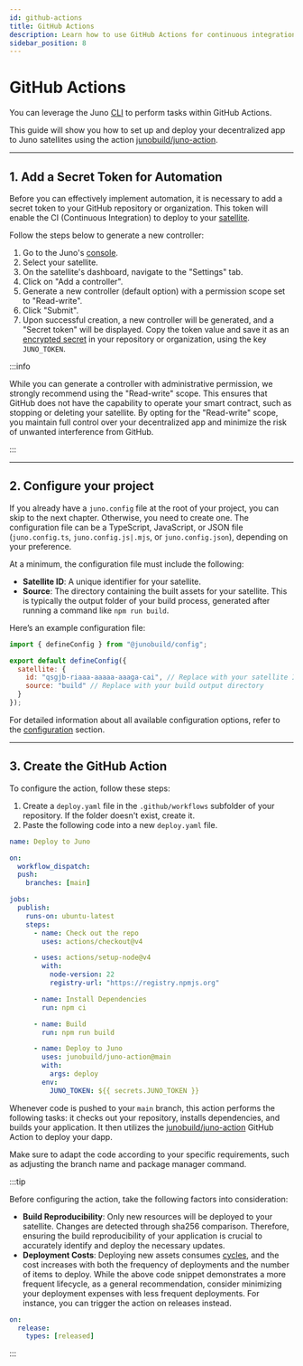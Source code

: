 ```yaml
---
id: github-actions
title: GitHub Actions
description: Learn how to use GitHub Actions for continuous integration and deployment.
sidebar_position: 8
---
```


# GitHub Actions

You can leverage the Juno [CLI] to perform tasks within GitHub Actions.

This guide will show you how to set up and deploy your decentralized app to Juno satellites using the action [junobuild/juno-action](https://github.com/junobuild/juno-action).

---

## 1. Add a Secret Token for Automation

Before you can effectively implement automation, it is necessary to add a secret token to your GitHub repository or organization. This token will enable the CI (Continuous Integration) to deploy to your [satellite].

Follow the steps below to generate a new controller:

1. Go to the Juno's [console](https://console.juno.build).
2. Select your satellite.
3. On the satellite's dashboard, navigate to the "Settings" tab.
4. Click on "Add a controller".
5. Generate a new controller (default option) with a permission scope set to "Read-write".
6. Click "Submit".
7. Upon successful creation, a new controller will be generated, and a "Secret token" will be displayed. Copy the token value and save it as an [encrypted secret](https://docs.github.com/en/actions/security-guides/encrypted-secrets) in your repository or organization, using the key `JUNO_TOKEN`.

:::info

While you can generate a controller with administrative permission, we strongly recommend using the "Read-write" scope. This ensures that GitHub does not have the capability to operate your smart contract, such as stopping or deleting your satellite. By opting for the "Read-write" scope, you maintain full control over your decentralized app and minimize the risk of unwanted interference from GitHub.

:::

---

## 2. Configure your project

If you already have a `juno.config` file at the root of your project, you can skip to the next chapter. Otherwise, you need to create one. The configuration file can be a TypeScript, JavaScript, or JSON file (`juno.config.ts`, `juno.config.js|.mjs`, or `juno.config.json`), depending on your preference.

At a minimum, the configuration file must include the following:

- **Satellite ID**: A unique identifier for your satellite.
- **Source**: The directory containing the built assets for your satellite. This is typically the output folder of your build process, generated after running a command like `npm run build`.


<Examples />

Here’s an example configuration file:

```javascript
import { defineConfig } from "@junobuild/config";

export default defineConfig({
  satellite: {
    id: "qsgjb-riaaa-aaaaa-aaaga-cai", // Replace with your satellite ID
    source: "build" // Replace with your build output directory
  }
});
```

For detailed information about all available configuration options, refer to the [configuration](../miscellaneous/configuration.mdx) section.

---

## 3. Create the GitHub Action

To configure the action, follow these steps:

1. Create a `deploy.yaml` file in the `.github/workflows` subfolder of your repository. If the folder doesn't exist, create it.
2. Paste the following code into a new `deploy.yaml` file.

```yaml
name: Deploy to Juno

on:
  workflow_dispatch:
  push:
    branches: [main]

jobs:
  publish:
    runs-on: ubuntu-latest
    steps:
      - name: Check out the repo
        uses: actions/checkout@v4

      - uses: actions/setup-node@v4
        with:
          node-version: 22
          registry-url: "https://registry.npmjs.org"

      - name: Install Dependencies
        run: npm ci

      - name: Build
        run: npm run build

      - name: Deploy to Juno
        uses: junobuild/juno-action@main
        with:
          args: deploy
        env:
          JUNO_TOKEN: ${{ secrets.JUNO_TOKEN }}
```

Whenever code is pushed to your `main` branch, this action performs the following tasks: it checks out your repository, installs dependencies, and builds your application. It then utilizes the [junobuild/juno-action](https://github.com/junobuild/juno-action) GitHub Action to deploy your dapp.

Make sure to adapt the code according to your specific requirements, such as adjusting the branch name and package manager command.

:::tip

Before configuring the action, take the following factors into consideration:

- **Build Reproducibility**: Only new resources will be deployed to your satellite. Changes are detected through sha256 comparison. Therefore, ensuring the build reproducibility of your application is crucial to accurately identify and deploy the necessary updates.
- **Deployment Costs**: Deploying new assets consumes [cycles], and the cost increases with both the frequency of deployments and the number of items to deploy. While the above code snippet demonstrates a more frequent lifecycle, as a general recommendation, consider minimizing your deployment expenses with less frequent deployments. For instance, you can trigger the action on releases instead.

```yaml
on:
  release:
    types: [released]
```

:::

[CLI]: ../miscellaneous/cli.mdx
[satellite]: ../terminology.md#satellite
[cycles]: ../terminology.md#cycles
